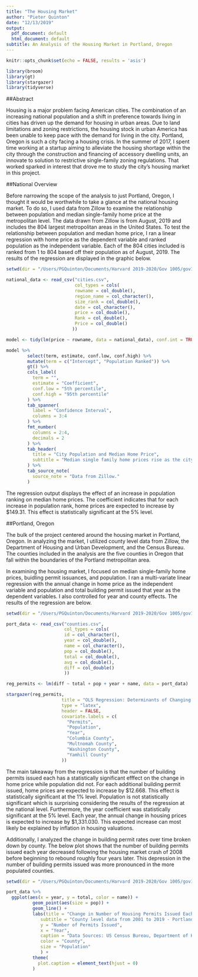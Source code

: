 ```yaml
---
title: "The Housing Market"
author: "Pieter Quinton"
date: "12/13/2019"
output:
  pdf_document: default
  html_document: default
subtitle: An Analysis of the Housing Market in Portland, Oregon
---
```


```r
knitr::opts_chunk$set(echo = FALSE, results = 'asis')

library(broom)
library(gt)
library(stargazer)
library(tidyverse)
```

##Abstract

Housing is a major problem facing American cities. The combination of an increasing national population and a shift in preference towards living in cities has driven up the demand for housing in urban areas. Due to land limitations and zoning restrictions, the housing stock in urban America has been unable to keep pace with the demand for living in the city. Portland, Oregon is such a city facing a housing crisis. In the summer of 2017, I spent time working at a startup aiming to alleviate the housing shortage within the city through the construction and financing of accessory dwelling units, an innovate to solution to restrictive single-family zoning regulations. That worked sparked in interest that drove me to study the city's housing market in this project. 

##National Overview

Before narrowing the scope of the analysis to just Portland, Oregon, I thought it would be worthwhile to take a glance at the national housing market. To do so, I used data from Zillow to examine the relationship between population and median single-family home price at the metropolitan level. The data drawn from Zillow is from August, 2019 and includes the 804 largest metropolitan areas in the United States. To test the relationship between population and median home price, I ran a linear regression with home price as the dependent variable and ranked population as the independent variable. Each of the 804 cities included is ranked from 1 to 804 based off their population as of August, 2019. The results of the regression are displayed in the graphic below.



```r
setwd(dir = "/Users/PGQuinton/Documents/Harvard 2019-2020/Gov 1005/gov1005-finalproject/Final-Project")

national_data <- read_csv("cities.csv",
                          col_types = cols(
                          rowname = col_double(),
                          region_name = col_character(),
                          size_rank = col_double(),
                          date = col_character(),
                          price = col_double(),
                          Rank = col_double(),
                          Price = col_double()
                         ))

model <- tidy(lm(price ~ rowname, data = national_data), conf.int = TRUE, conf.level = .90)

model %>%
        select(term, estimate, conf.low, conf.high) %>%
        mutate(term = c("Intercept", "Population Ranked")) %>%
        gt() %>%
        cols_label(
          term = "",
          estimate = "Coefficient",
          conf.low = "5th percentile",
          conf.high = "95th percentile"
        ) %>%
        tab_spanner(
          label = "Confidence Interval",
          columns = 3:4
        ) %>%
        fmt_number(
          columns = 2:4,
          decimals = 2
        ) %>%
        tab_header(
          title = "City Population and Median Home Price",
          subtitle = "Median single family home prices rise as the city population increases."
        ) %>%
        tab_source_note(
          source_note = "Data from Zillow."
        )
```

The regression output displays the effect of an increase in population ranking on median home prices. The coefficient indicates that for each increase in population rank, home prices are expected to increase by $149.31. This effect is statistically significant at the 5% level. 

##Portland, Oregon

The bulk of the project centered around the housing market in Portland, Oregon. In analyzing the market, I utilized county level data from Zillow, the Department of Housing and Urban Development, and the Census Bureau. The counties included in the analysis are the five counties in Oregon that fall within the boundaries of the Portland metropolitan area. 

In examining the housing market, I focused on median single-family home prices, buidling permit issuances, and population. I ran a multi-variate linear regression with the annual change in home price as the independent variable and population and total building permit issued that year as the dependent variables. I also controlled for year and county effects. The results of the regression are below.

```r
setwd(dir = "/Users/PGQuinton/Documents/Harvard 2019-2020/Gov 1005/gov1005-finalproject/Final-Project")

port_data <- read_csv("counties.csv",
                      col_types = cols(
                      id = col_character(),
                      year = col_double(),
                      name = col_character(),
                      pop = col_double(),
                      total = col_double(),
                      avg = col_double(),
                      diff = col_double()
                      ))

reg_permits <- lm(diff ~ total + pop + year + name, data = port_data)

stargazer(reg_permits,
                     title = "OLS Regression: Determinants of Changing House Prices",
                     type = "latex",
                     header = FALSE,
                     covariate.labels = c(
                       "Permits",
                       "Population",
                       "Year",
                       "Columbia County",
                       "Multnomah County",
                       "Washington County",
                       "Yamhill County"
                     ))


```

The main takeaway from the regression is that the number of building permits issued each has a statistically significant efffect on the change in home price while population did not. For each additional building permit issued, home prices are expected to increase by $12.668. This effect is statistically significant at the 1% level. Population is not statistically significant which is surprising considering the results of the regression at the national level. Furthermore, the year coefficient was statistically significant at the 5% level. Each year, the annual change in housing prices is expected to increase by $1,331.030. This expected increase can most likely be explained by inflation in housing valuations.

Additionally, I analyzed the change in building permit rates over time broken down by county. The below plot shows that the number of building permits issued each year decreased following the housing market crash of 2008 before beginning to rebound roughly four years later. This depression in the number of building permits issued was more pronounced in the more populated counties. 

```r
setwd(dir = "/Users/PGQuinton/Documents/Harvard 2019-2020/Gov 1005/gov1005-finalproject/Final-Project")

port_data %>%
  ggplot(aes(x = year, y = total, color = name)) + 
          geom_point(aes(size = pop)) +
          geom_line() +
          labs(title = "Change in Number of Housing Permits Issued Each Year by County",
             subtitle = "County level data from 2001 to 2019 - Portland, Oregon.",
             y = "Number of Permits Issued",
             x = "Year",
             caption = "Data Sources: US Census Bureau, Department of Housing and Urban Development, & Zillow",
             color = "County",
             size = "Population"
             ) +
          theme(
            plot.caption = element_text(hjust = 0)
          )
```

